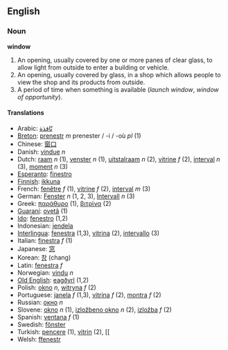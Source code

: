 == English ==
=== Noun ===
'''window'''

# An opening, usually covered by one or more panes of clear glass, to allow light from outside to enter a building or vehicle.
# An opening, usually covered by glass, in a shop which allows people to view the shop and its products from outside.
# A period of time when something is available (''launch window'', ''window of opportunity'').

==== Translations ====
*Arabic: [[نّافذة]]
*[[Breton]]: [[prenestr]] ''m'' prenester / -i / -où ''pl'' (1)
*Chinese: [[窗口]]
*Danish: [[vindue]] ''n''
*Dutch: [[raam]] ''n'' (1), [[venster]] ''n'' (1), [[uitstalraam]] ''n'' (2), [[vitrine]] ''f'' (2), [[interval]] ''n'' (3), [[moment]] ''n'' (3)
*[[Esperanto]]: [[finestro]]
*[[Finnish]]: [[ikkuna]]
*French: [[fenêtre]] ''f'' (1), [[vitrine]] ''f'' (2), [[interval]] ''m'' (3)
*German: [[Fenster]] ''n'' (1, 2, 3), [[Intervall]] ''n'' (3)
*Greek: [[παράθυρο]] (1), [[βιτρίνα]] (2)
*[[Guaraní]]: [[ovetã]] (1)
*[[Ido]]: [[fenestro]] (1,2)
*Indonesian: [[jendela]]
*[[Interlingua]]: [[fenestra]] (1,3), [[vitrina]] (2), [[intervallo]] (3)
*Italian: [[finestra]] ''f'' (1)
*Japanese: [[窓]]
*Korean: [[창]] (chang)
*Latin: [[fenestra]] ''f''
*Norwegian: [[vindu]] ''n''
*[[Old English]]: [[eagðyrl]] (1,2)
*Polish: [[okno]] ''n'', [[witryna]] ''f'' (2)
*Portuguese: [[janela]] ''f'' (1,3), [[vitrina]] ''f'' (2), [[montra]] ''f'' (2)
*Russian: [[окно]] ''n''
*Slovene: [[okno]] ''n'' (1), [[izložbeno okno]] ''n'' (2), [[izložba]] ''f'' (2)
*Spanish: [[ventana]] ''f'' (1)
*Swedish: [[fönster]]
*Turkish: [[pencere]] (1), [[vitrin]] (2), [[
*Welsh: [[ffenestr]]